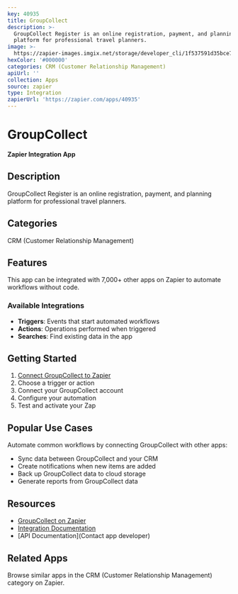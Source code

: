 ```yaml
---
key: 40935
title: GroupCollect
description: >-
  GroupCollect Register is an online registration, payment, and planning
  platform for professional travel planners.
image: >-
  https://zapier-images.imgix.net/storage/developer_cli/1f537591d35bce7a693c009733145c9b_2.png?auto=format%2Ccompress&ixlib=python-3.0.0&q=50
hexColor: '#000000'
categories: CRM (Customer Relationship Management)
apiUrl: ''
collection: Apps
source: zapier
type: Integration
zapierUrl: 'https://zapier.com/apps/40935'
---
```

# GroupCollect

**Zapier Integration App**

## Description

GroupCollect Register is an online registration, payment, and planning platform for professional travel planners.

## Categories

CRM (Customer Relationship Management)

## Features

This app can be integrated with 7,000+ other apps on Zapier to automate workflows without code.

### Available Integrations

- **Triggers**: Events that start automated workflows
- **Actions**: Operations performed when triggered
- **Searches**: Find existing data in the app

## Getting Started

1. [Connect GroupCollect to Zapier](https://zapier.com/apps/40935)
2. Choose a trigger or action
3. Connect your GroupCollect account
4. Configure your automation
5. Test and activate your Zap

## Popular Use Cases

Automate common workflows by connecting GroupCollect with other apps:

- Sync data between GroupCollect and your CRM
- Create notifications when new items are added
- Back up GroupCollect data to cloud storage
- Generate reports from GroupCollect data

## Resources

- [GroupCollect on Zapier](https://zapier.com/apps/40935)
- [Integration Documentation](https://zapier.com/apps/40935/integrations)
- [API Documentation](Contact app developer)

## Related Apps

Browse similar apps in the CRM (Customer Relationship Management) category on Zapier.
